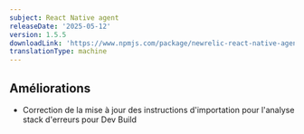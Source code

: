 ```yaml
---
subject: React Native agent
releaseDate: '2025-05-12'
version: 1.5.5
downloadLink: 'https://www.npmjs.com/package/newrelic-react-native-agent/v/1.5.5'
translationType: machine
---
```


## Améliorations

* Correction de la mise à jour des instructions d&apos;importation pour l&apos;analyse stack d&apos;erreurs pour Dev Build
